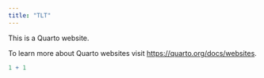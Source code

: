 ```yaml
---
title: "TLT"
---
```


This is a Quarto website.

To learn more about Quarto websites visit <https://quarto.org/docs/websites>.

```r
1 + 1
```
